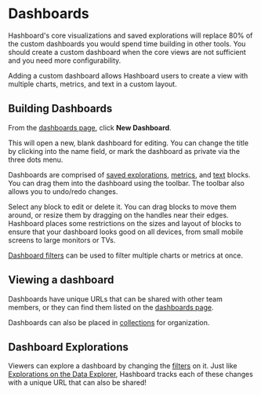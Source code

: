 # Dashboards

Hashboard's core visualizations and saved explorations will replace 80% of the custom
dashboards you would spend time building in other tools. You should create a
custom dashboard when the core views are not sufficient and you need
more configurability.

Adding a custom dashboard allows Hashboard users to create a view with multiple
charts, metrics, and text in a custom layout.

## Building Dashboards

From the [dashboards page](https://hashboard.com/app/p/dashboards), click
**New Dashboard**.

This will open a new, blank dashboard for editing. You can change the title by
clicking into the name field, or mark the dashboard as private via the
three dots menu.

Dashboards are comprised of [saved explorations](/dashboards/saved-explorations), [metrics](/dashboards/Metrics), and
[text](/dashboards/Text) blocks. You can drag them into the dashboard using the toolbar.
The toolbar also allows you to undo/redo changes.

Select any block to edit or delete it. You can drag blocks to move them around,
or resize them by dragging on the handles near their edges. Hashboard places some
restrictions on the sizes and layout of blocks to ensure that your dashboard
looks good on all devices, from small mobile screens to large monitors or TVs.

[Dashboard filters](Filters.md) can be used to filter multiple charts
or metrics at once.

## Viewing a dashboard

Dashboards have unique URLs that can be shared with other team members, or
they can find them listed on the [dashboards page](https://hashboard.com/app/p/dashboards).

Dashboards can also be placed in [collections](/docs/project-management/collections)
for organization.

## Dashboard Explorations

Viewers can explore a dashboard by changing the [filters](Filters.md) on it. Just
like [Explorations on the Data Explorer](/docs/visualizing-data/explorations), Hashboard
tracks each of these changes with a unique URL that can also be shared!
